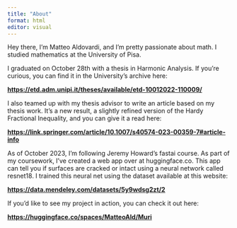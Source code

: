 ```yaml
---
title: "About"
format: html
editor: visual
---
```


Hey there, I'm Matteo Aldovardi, and I'm pretty passionate about math. I studied mathematics at the University of Pisa.

I graduated on October 28th with a thesis in Harmonic Analysis. If you're curious, you can find it in the University's archive here:

[**https://etd.adm.unipi.it/theses/available/etd-10012022-110009/**](https://etd.adm.unipi.it/theses/available/etd-10012022-110009/)

I also teamed up with my thesis advisor to write an article based on my thesis work. It's a new result, a slightly refined version of the Hardy Fractional Inequality, and you can give it a read here:

[**https://link.springer.com/article/10.1007/s40574-023-00359-7#article-info**](https://link.springer.com/article/10.1007/s40574-023-00359-7#article-info)

As of October 2023, I'm following Jeremy Howard's fastai course. As part of my coursework, I've created a web app over at huggingface.co. This app can tell you if surfaces are cracked or intact using a neural network called resnet18. I trained this neural net using the dataset available at this website:

[**https://data.mendeley.com/datasets/5y9wdsg2zt/2**](https://data.mendeley.com/datasets/5y9wdsg2zt/2)

If you'd like to see my project in action, you can check it out here:

[**https://huggingface.co/spaces/MatteoAld/Muri**](https://huggingface.co/spaces/MatteoAld/Muri)
